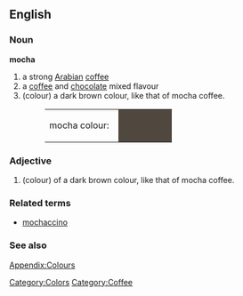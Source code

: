 {{Wikipedia}}
==English==

===Noun===
'''mocha'''
# a strong [[Arabian]] [[coffee]]
# a [[coffee]] and [[chocolate]] mixed flavour
# (colour) a dark brown colour, like that of mocha coffee.
#:<table><tr><td>mocha colour: &nbsp;</td><td bgcolor="#50473F" width="80">&nbsp; </td></tr></table>
===Adjective===
# (colour) of a dark brown colour, like that of mocha coffee.

===Related terms===
*[[mochaccino]]

===See also===
[[Wiktionary_Appendix:Colours|Appendix:Colours]]

[[Category:Colors]]
[[Category:Coffee]]